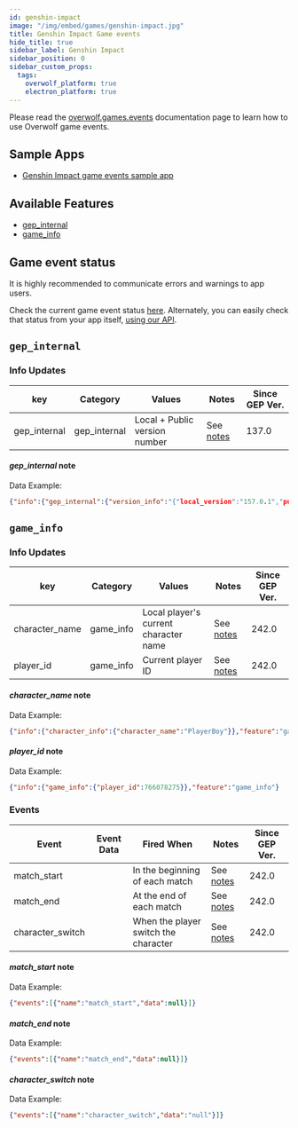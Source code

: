```yaml
---
id: genshin-impact
image: "/img/embed/games/genshin-impact.jpg"
title: Genshin Impact Game events
hide_title: true
sidebar_label: Genshin Impact
sidebar_position: 0
sidebar_custom_props:
  tags:
    overwolf_platform: true
    electron_platform: true
---
```


<!-- GENERATED USING /scripts/generate.js -->

<head>
  <meta name="keywords" content="API for Genshin Impact, Genshin Impact API, SDK for Genshin Impact, Genshin Impact SDK"/>
</head>

<GameInfo gameId={21656} page="docs" />

Please read the [overwolf.games.events](/api/live-game-data) documentation page to learn how to use Overwolf game events.


## Sample Apps
* [Genshin Impact game events sample app](https://github.com/overwolf/events-sample-app)

## Available Features

* [gep_internal](#gep_internal)
* [game_info](#game_info)

## Game event status

It is highly recommended to communicate errors and warnings to app users. 

Check the current game event status [here](/status/). Alternately, you can easily check that status from your app itself, [using our API](/topics/using-events/how-to-check-events-status-from-app).

## `gep_internal`

### Info Updates

key          | Category    | Values                    | Notes                 | Since GEP Ver. |
------------ | ------------| ------------------------- | --------------------- | ------------- | 
gep_internal | gep_internal| Local + Public version number|See [notes](#gep_internal-note)|   137.0       |

#### *gep_internal* note

Data Example:

```json
{"info":{"gep_internal":{"version_info":"{"local_version":"157.0.1","public_version":"157.0.1","is_updated":true}"}},"feature":"gep_internal"}
```

## `game_info`

### Info Updates

key          | Category    | Values                    | Notes                 | Since GEP Ver. |
------------ | ------------| ------------------------- | --------------------- | ------------- | 
character_name | game_info | Local player's current character name |See [notes](#character_name-note)|   242.0       |
player_id | game_info | Current player ID |See [notes](#player_id-note)|   242.0       |

#### *character_name* note

Data Example:
```json
{"info":{"character_info":{"character_name":"PlayerBoy"}},"feature":"game_info"}
```

#### *player_id* note

Data Example:
```json
{"info":{"game_info":{"player_id":766078275}},"feature":"game_info"}
```

### Events

Event       | Event Data   | Fired When    | Notes                                  | Since GEP Ver. |
------------| -------------| --------------| -------------------------------------- | ---------------|
match_start |              | In the beginning of each match| See [notes](#match_start-note) |242.0|
match_end   |              | At the end of each match| See [notes](#match_end-note) |242.0|
character_switch|          | When the player switch the character| See [notes](#character_switch-note) |242.0|



#### *match_start* note

Data Example:

```json
{"events":[{"name":"match_start","data":null}]}
```

#### *match_end* note

Data Example:

```json
{"events":[{"name":"match_end","data":null}]}
```

#### *character_switch* note

Data Example:

```json
{"events":[{"name":"character_switch","data":"null"}]}
```
